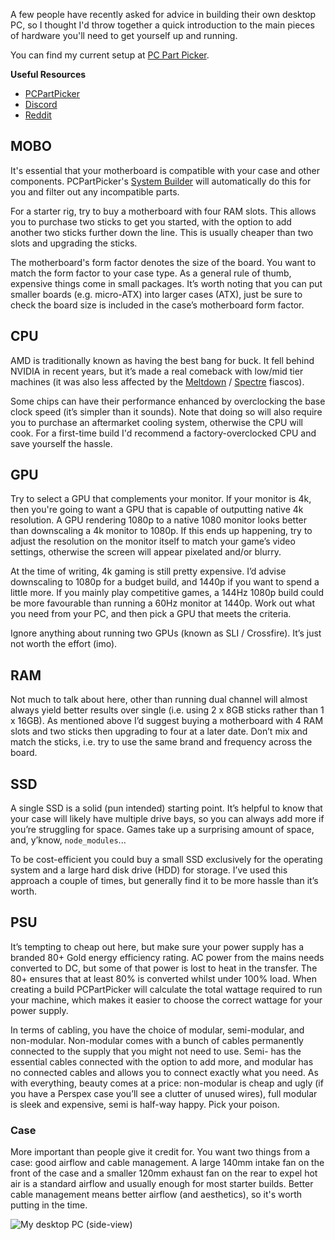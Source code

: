 
A few people have recently asked for advice in building their own desktop PC, so I thought I'd throw together a quick introduction to the main pieces of hardware you'll need to get yourself up and running.


You can find my current setup at [PC Part Picker](https://uk.pcpartpicker.com/user/funkrenegade/saved/7dVgwP).


**Useful Resources**

- [PCPartPicker](https://pcpartpicker.com)
- [Discord](https://discordapp.com/invite/buildapc)
- [Reddit](https://www.reddit.com/r/buildapc/)

## MOBO


It's essential that your motherboard is compatible with your case and other components. PCPartPicker's [System Builder](https://uk.pcpartpicker.com/list/) will automatically do this for you and filter out any incompatible parts.


For a starter rig, try to buy a motherboard with four RAM slots. This allows you to purchase two sticks to get you started, with the option to add another two sticks further down the line. This is usually cheaper than two slots and upgrading the sticks.


The motherboard's form factor denotes the size of the board. You want to match the form factor to your case type. As a general rule of thumb, expensive things come in small packages. It’s worth noting that you can put smaller boards (e.g. micro-ATX) into larger cases (ATX), just be sure to check the board size is included in the case’s motherboard form factor.


## CPU


AMD is traditionally known as having the best bang for buck. It fell behind NVIDIA in recent years, but it’s made a real comeback with low/mid tier machines (it was also less affected by the [Meltdown](https://en.wikipedia.org/wiki/Meltdown_(security_vulnerability)) / [Spectre](https://en.wikipedia.org/wiki/Spectre_(security_vulnerability)) fiascos).


Some chips can have their performance enhanced by overclocking the base clock speed (it’s simpler than it sounds). Note that doing so will also require you to purchase an aftermarket cooling system, otherwise the CPU will cook. For a first-time build I'd recommend a factory-overclocked CPU and save yourself the hassle.


## GPU


Try to select a GPU that complements your monitor. If your monitor is 4k, then you're going to want a GPU that is capable of outputting native 4k resolution. A GPU rendering 1080p to a native 1080 monitor looks better than downscaling a 4k monitor to 1080p. If this ends up happening, try to adjust the resolution on the monitor itself to match your game’s video settings, otherwise the screen will appear pixelated and/or blurry.


At the time of writing, 4k gaming is still pretty expensive. I’d advise downscaling to 1080p for a budget build, and 1440p if you want to spend a little more. If you mainly play competitive games, a 144Hz 1080p build could be more favourable than running a 60Hz monitor at 1440p. Work out what you need from your PC, and then pick a GPU that meets the criteria.


Ignore anything about running two GPUs (known as SLI / Crossfire). It’s just not worth the effort (imo).


## RAM


Not much to talk about here, other than running dual channel will almost always yield better results over single (i.e. using 2 x 8GB sticks rather than 1 x 16GB). As mentioned above I’d suggest buying a motherboard with 4 RAM slots and two sticks then upgrading to four at a later date. Don’t mix and match the sticks, i.e. try to use the same brand and frequency across the board. 


## SSD


A single SSD is a solid (pun intended) starting point. It’s helpful to know that your case will likely have multiple drive bays, so you can always add more if you’re struggling for space. Games take up a surprising amount of space, and, y’know, `node_modules`...


To be cost-efficient you could buy a small SSD exclusively for the operating system and a large hard disk drive (HDD) for storage. I’ve used this approach a couple of times, but generally find it to be more hassle than it’s worth. 


## PSU


It’s tempting to cheap out here, but make sure your power supply has a branded 80+ Gold energy efficiency rating. AC power from the mains needs converted to DC, but some of that power is lost to heat in the transfer. The 80+ ensures that at least 80% is converted whilst under 100% load. When creating a build PCPartPicker will calculate the total wattage required to run your machine, which makes it easier to choose the correct wattage for your power supply.


In terms of cabling, you have the choice of modular, semi-modular, and non-modular. Non-modular comes with a bunch of cables permanently connected to the supply that you might not need to use. Semi- has the essential cables connected with the option to add more, and modular has no connected cables and allows you to connect exactly what you need. As with everything, beauty comes at a price: non-modular is cheap and ugly (if you have a Perspex case you’ll see a clutter of unused wires), full modular is sleek and expensive, semi is half-way happy. Pick your poison.


### Case


More important than people give it credit for. You want two things from a case: good airflow and cable management. A large 140mm intake fan on the front of the case and a smaller 120mm exhaust fan on the rear to expel hot air is a standard airflow and usually enough for most starter builds. Better cable management means better airflow (and aesthetics), so it's worth putting in the time.


![My desktop PC (side-view)](https://i.imgur.com/Tn78QWZ.jpg)

